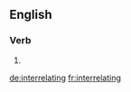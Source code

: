 ==English==

===Verb===
{{head|en|present participle}}

# {{present participle of|interrelate|lang=en}}

[[de:interrelating]]
[[fr:interrelating]]